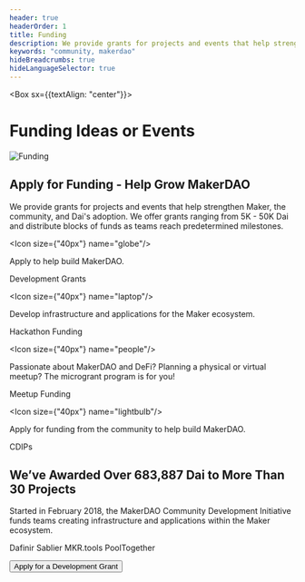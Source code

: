 ```yaml
---
header: true
headerOrder: 1
title: Funding
description: We provide grants for projects and events that help strengthen Maker, the community, and the adoption of Dai.
keywords: "community, makerdao"
hideBreadcrumbs: true
hideLanguageSelector: true
---
```


<Box sx={{textAlign: "center"}}>

# Funding Ideas or Events

<!-- <StatusBanner warning> Development Grants funding is currently closed </StatusBanner> -->

![Funding](/images/illus_funding.png)

</Box>

## Apply for Funding - Help Grow MakerDAO

We provide grants for projects and events that help strengthen Maker, the community, and Dai's adoption. We offer grants ranging from 5K - 50K Dai and distribute blocks of funds as teams reach predetermined milestones.

<Tout>

<Box>

<Chocolate>

<Box>

<Icon size={"40px"} name="globe"/>

Apply to help build MakerDAO.

<Link to="/funding/development-grants/">Development Grants</Link>

</Box>

<Box>

<Icon size={"40px"} name="laptop"/>

Develop infrastructure and applications for the Maker ecosystem.

<Link to="/funding/hackathon-funding/">Hackathon Funding</Link>

</Box>

<Box>

<Icon size={"40px"} name="people"/>

Passionate about MakerDAO and DeFi? Planning a physical or virtual meetup? The microgrant program is for you!

<Link to="/funding/meetup-funding/">Meetup Funding</Link>

</Box>

<Box>

<Icon size={"40px"} name="lightbulb"/>

Apply for funding from the community to help build MakerDAO.

<Link to="/funding/community-projects/">CDIPs</Link>

</Box>

</Chocolate>

</Box>

</Tout>

<InfoBlock>

<Box>

## We’ve Awarded Over 683,887 Dai to More Than 30 Projects

Started in February 2018, the MakerDAO Community Development Initiative funds teams creating infrastructure and applications within the Maker ecosystem.

</Box>

<Box>

<List>

<Link to="https://dafnir.com/">Dafinir</Link>

<Link to="https://sablier.finance/">Sablier</Link>

<Link to="https://mkr.tools/">MKR.tools</Link>

<Link to="https://www.pooltogether.us/">PoolTogether</Link>

</List>

</Box>

</InfoBlock>

<Aligner center>

<Button to="/funding/development-grants/">Apply for a Development Grant</Button>

</Aligner>

